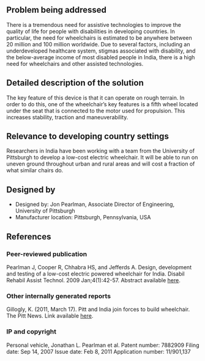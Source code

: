 {{Medical Device
|Health Topic=Physical disabilities
|Classification=Treatment
|Scope=Prototype
|Location=Africa
|Image=SIMPL WC.jpg
}}
==Problem being addressed==
There is a tremendous need for assistive technologies to improve the quality of life for people with disabilities in developing countries. In particular, the need for wheelchairs is estimated to be anywhere between 20 million and 100 million worldwide. Due to several factors, including an underdeveloped healthcare system, stigmas associated with disability, and the below-average income of most disabled people in India, there is a high need for wheelchairs and other assisted technologies.

==Detailed description of the solution==
The key feature of this device is that it can operate on rough terrain. In order to do this, one of the wheelchair’s key features is a fifth wheel located under the seat that is connected to the motor used for propulsion. This increases stability, traction and maneuverability. 

==Relevance to developing country settings==
Researchers in India have been working with a team from the University of Pittsburgh to develop a low-cost electric wheelchair. It will be able to run on uneven ground throughout urban and rural areas and will cost a fraction of what similar chairs do.

==Designed by==
*Designed by: Jon Pearlman, Associate Director of Engineering, University of Pittsburgh
*Manufacturer location: Pittsburgh, Pennsylvania, USA

==References==
===Peer-reviewed publication===
Pearlman J, Cooper R, Chhabra HS, and Jefferds A. Design, development and testing of a low-cost electric powered wheelchair for India. Disabil Rehabil Assist Technol. 2009 Jan;4(1):42-57. Abstract available [http://www.ncbi.nlm.nih.gov/pubmed/19172480 here].

===Other internally generated reports===
Gillogly, K.  (2011, March 17). Pitt and India join forces to build wheelchair. The Pitt News. Link available [http://pittnews.com/index.php/component/content/article?id=66719/ here].

===IP and copyright===
Personal vehicle, Jonathan L. Pearlman et al.
Patent number: 7882909
Filing date: Sep 14, 2007
Issue date: Feb 8, 2011
Application number: 11/901,137